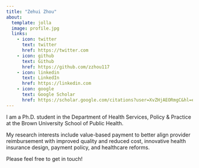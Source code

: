 ```yaml
---
title: "Zehui Zhou"
about:
  template: jolla
  image: profile.jpg
  links:
    - icon: twitter
      text: twitter
      href: https://twitter.com
    - icon: github
      text: Github
      href: https://github.com/zzhou117
    - icon: linkedin
      text: LinkedIn
      href: https://linkedin.com
    - icon: google
      text: Google Scholar
      href: https://scholar.google.com/citations?user=XvZHjAEORmgC&hl=en&inst=7213243471243491304
---
```


I am a Ph.D. student in the Department of Health Services, Policy & Practice at the Brown University School of Public Health.

My research interests include value-based payment to better align provider reimbursement with improved quality and reduced cost, innovative health insurance design, payment policy, and healthcare reforms.

Please feel free to get in touch!